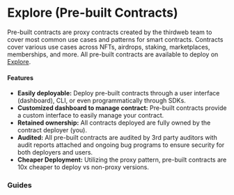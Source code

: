 
# Explore (Pre-built Contracts)

Pre-built contracts are proxy contracts created by the thirdweb team to cover most common use cases and patterns for smart contracts. Contracts cover various use cases across NFTs, airdrops, staking, marketplaces, memberships, and more. All pre-built contracts are available to deploy on [Explore](https://thirdweb.com/explore). 

#### Features

- **Easily deployable:** Deploy pre-built contracts through a user interface (dashboard), CLI, or even programmatically through SDKs.
- **Customized dashboard to manage contract:** Pre-built contracts provide a custom interface to easily manage your contract.
- **Retained ownership:** All contracts deployed are fully owned by the contract deployer (you).
- **Audited:** All pre-built contracts are audited by 3rd party auditors with audit reports attached and ongoing bug programs to ensure security for both deployers and users.
- **Cheaper Deployment:** Utilizing the proxy pattern, pre-built contracts are 10x cheaper to deploy vs non-proxy versions.

### Guides

<Grid>

<ArticleCard
	title="Account Factory"
	description="Learn how to deploy an NFT Factory contract."
	href="/contracts/explore/pre-built-contracts/account-factory"
/>

<ArticleCard
	title="Token"
	description="Learn how to deploy a Token contract."
	href="/contracts/explore/pre-built-contracts/token"
/>

<ArticleCard
	title="NFT Drop"
	description="Learn how to deploy an NFT Drop contract."
	href="/contracts/explore/pre-built-contracts/nft-drop"
/>

</Grid>

